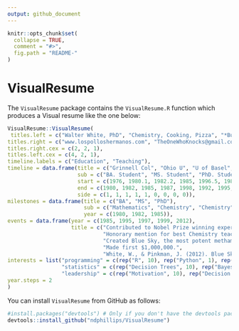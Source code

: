 ```yaml
---
output: github_document
---
```


<!-- README.md is generated from README.Rmd. Please edit that file -->

```r
knitr::opts_chunk$set(
  collapse = TRUE,
  comment = "#>",
  fig.path = "README-"
)
```

# VisualResume

The `VisualResume` package contains the `VisualResume.R` function which produces a Visual resume like the one below:

```r
VisualResume::VisualResume(
 titles.left = c("Walter White, PhD", "Chemistry, Cooking, Pizza", "*Built with love in R using the InfoResume package: www.ndphillips.github.io/inforesume"),
titles.right = c("www.lospolloshermanos.com", "TheOneWhoKnocks@gmail.com", "Full Resume: www.ndphillips.github.io"),
titles.right.cex = c(2, 2, 1),
titles.left.cex = c(4, 2, 1),
timeline.labels = c("Education", "Teaching"),
timeline = data.frame(title = c("Grinnell Col", "Ohio U", "U of Basel", "Max Planck Institute", "Old Van", "Gray Matter", "Sandia Laboratories", "J.P. Wynne High School", "A1A Car Wash"),
                      sub = c("BA. Student", "MS. Student", "PhD. Student", "PhD. Researcher", "Methamphetamine Research", "Co-Founder", "Chemist", "Chemistry Teacher", "Co-Owner"),
                      start = c(1976, 1980.1, 1982.2, 1985, 1996.5, 1987, 1991, 1995, 2001),
                      end = c(1980, 1982, 1985, 1987, 1998, 1992, 1995, 1998, 2003),
                      side = c(1, 1, 1, 1, 1, 0, 0, 0, 0)),
milestones = data.frame(title = c("BA", "MS", "PhD"),
                        sub = c("Mathematics", "Chemistry", "Chemistry"),
                        year = c(1980, 1982, 1985)),
events = data.frame(year = c(1985, 1995, 1997, 1999, 2012),
                    title = c("Contributed to Nobel Prize winning experiment.",
                              "Honorary mention for best Chemistry teacher of the year.",
                              "Created Blue Sky, the most potent methamphetamine ever produced.",
                              "Made first $1,000,000.",
                              "White, W., & Pinkman, J. (2012). Blue Sky: A method of [...].\nJournal of Psychopharmical Substances, 1(1),.")),
interests = list("programming" = c(rep("R", 10), rep("Python", 1), rep("JavaScript", 2), "MatLab"),
                 "statistics" = c(rep("Decision Trees", 10), rep("Bayesian", 5), rep("Regression", 3)),
                 "leadership" = c(rep("Motivation", 10), rep("Decision Making", 5), rep("Manipulation", 30))),
year.steps = 2
)
```


You can install `VisualResume` from GitHub as follows:

```r
#install.packages("devtools") # Only if you don't have the devtools package
devtools::install_github("ndphillips/VisualResume")
```

